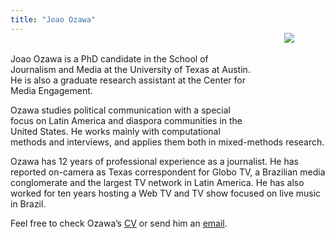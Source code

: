 ```yaml
---
title: "Joao Ozawa"
---
```


<div style= "out.width:'40%'; float:right; position: relative; top: -80px; padding: 50px">
![](images/Joao Ozawa.jpg)
</div>
<br>
Joao Ozawa is a PhD candidate in the School of Journalism and Media at the University of Texas at Austin. He is also a graduate research assistant at the Center for Media Engagement.

Ozawa studies political communication with a special focus on Latin America and diaspora communities in the United States. He works mainly with computational methods and interviews, and applies them both in mixed-methods research.

Ozawa has 12 years of professional experience as a journalist. He has reported on-camera as Texas correspondent for Globo TV, a Brazilian media conglomerate and the largest TV network in Latin America. He has also worked for ten years hosting a Web TV and TV show focused on live music in Brazil.
 
Feel free to check Ozawa's [CV](Joao Ozawa CV - July 2023.pdf) or send him an [email](mailto:j.ozawa@utexas.edu).

